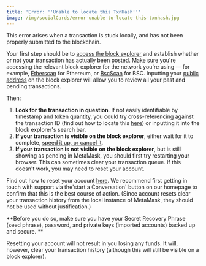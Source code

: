 ```yaml
---
title: 'Error: ''Unable to locate this TxnHash'''
image: /img/socialCards/error-unable-to-locate-this-txnhash.jpg
---
```



<CustomLayout />

This error arises when a transaction is stuck locally, and has not been properly submitted to the blockchain.

Your first step should be to [access the block explorer](/managing-my-wallet/how-to-check-my-wallet-activity-on-the-blockchain-explorer) and establish whether or not your transaction has actually been posted. Make sure you're accessing the relevant block explorer for the network you're using — for example, [Etherscan](https://etherscan.io/) for Ethereum, or [BscScan](https://bscscan.com/) for BSC. Inputting your [public address](/managing-my-wallet/accounts-and-addresses/how-to-view-your-account-details-and-public-address) on the block explorer will allow you to review all your past and pending transactions.

Then:

1. **Look for the transaction in question**. If not easily identifiable by timestamp and token quantity, you could try cross-referencing against the transaction ID (find out how to locate this [here](/transactions-and-gas/transactions/how-to-find-a-transaction-id)) or inputting it into the block explorer's search bar.
2. **If your transaction is visible on the block explorer**, either wait for it to complete, [speed it up, or cancel it](/transactions-and-gas/transactions/how-to-speed-up-or-cancel-a-pending-transaction).
3. **If your transaction is not visible on the block explorer**, but is still showing as pending in MetaMask, you should first try restarting your browser. This can sometimes clear your transaction queue. If this doesn't work, you may need to reset your account.

Find out how to reset your account [here](/managing-my-wallet/resetting-deleting-and-restoring/how-to-clear-your-account-activity-reset-account). We recommend first getting in touch with support via the'start a Conversation' button on our homepage to confirm that this is the best course of action. (Since account resets clear your transaction history from the local instance of MetaMask, they should not be used without justification.)

**Before you do so, make sure you have your Secret Recovery Phrase (seed phrase), password, and private keys (imported accounts) backed up and secure. **

Resetting your account will not result in you losing any funds. It will, however, clear your transaction history (although this will still be visible on a block explorer).
